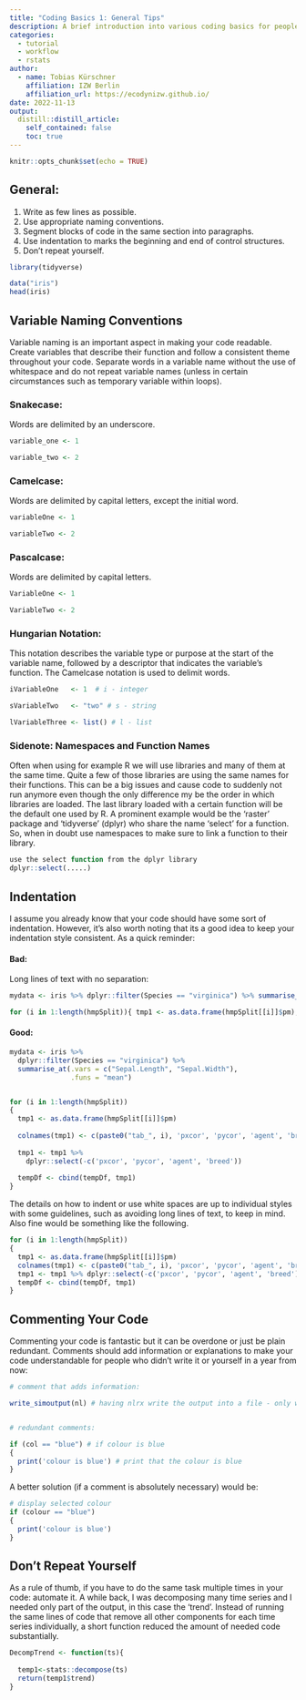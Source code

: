 ```yaml
---
title: "Coding Basics 1: General Tips"
description: A brief introduction into various coding basics for people who are beginning to use R or other programming languages. In this session, we will be looking at some general tips and information that helps creating good and understandable code. Specifically we are looking at naming conventions, indentations and commenting of code.
categories:
  - tutorial
  - workflow
  - rstats
author:
  - name: Tobias Kürschner
    affiliation: IZW Berlin
    affiliation_url: https://ecodynizw.github.io/
date: 2022-11-13
output:
  distill::distill_article:
    self_contained: false
    toc: true
---
```



```r
knitr::opts_chunk$set(echo = TRUE)
```

## General:

1. Write as few lines as possible.
2. Use appropriate naming conventions.
3. Segment blocks of code in the same section into paragraphs.
4. Use indentation to marks the beginning and end of control structures.
5. Don't repeat yourself.


```r
library(tidyverse)

data("iris")
head(iris)
```


## Variable Naming Conventions

Variable naming is an important aspect in making your code readable. Create variables that describe their function and follow a consistent theme throughout your code. Separate words in a variable name without the use of whitespace and do not repeat variable names (unless in certain circumstances such as temporary variable within loops).

### Snakecase:

Words are delimited by an underscore.

```r
variable_one <- 1

variable_two <- 2
```

### Camelcase: 

Words are delimited by capital letters, except the initial word.

```r
variableOne <- 1

variableTwo <- 2
```

### Pascalcase: 

Words are delimited by capital letters.

```r
VariableOne <- 1

VariableTwo <- 2
```


### Hungarian Notation:

This notation describes the variable type or purpose at the start of the variable name, followed by a descriptor that indicates the variable’s function. The Camelcase notation is used to delimit words.

```r
iVariableOne   <- 1  # i - integer

sVariableTwo   <- "two" # s - string

lVariableThree <- list() # l - list
```

### Sidenote: Namespaces and Function Names

Often when using for example R we will use libraries and many of them at the same time. Quite a few of those libraries are using the same names for their functions. This can be a big issues and cause code to suddenly not run anymore even though the only difference my be the order in which libraries are loaded. The last library loaded with a certain function will be the default one used by R. A prominent example would be the 'raster' package and 'tidyverse' (dplyr) who share the name 'select' for a function. So, when in doubt use namespaces to make sure to link a function to their library.

```r
use the select function from the dplyr library
dplyr::select(.....)
```


## Indentation

I assume you already know that your code should have some sort of indentation. However, it's also worth noting that its a good idea to keep your indentation style consistent.
As a quick reminder:

#### Bad:

Long lines of text with no separation:

```r
mydata <- iris %>% dplyr::filter(Species == "virginica") %>% summarise_at(.vars = c("Sepal.Length", "Sepal.Width"),.funs = "mean")

for (i in 1:length(hmpSplit)){ tmp1 <- as.data.frame(hmpSplit[[i]]$pm); colnames(tmp1) <- c(paste0("tab_", i), 'pxcor', 'pycor', 'agent', 'breed'); tmp1 <- tmp1 %>% dplyr::select(-c('pxcor', 'pycor', 'agent', 'breed')); tempDf <- cbind(tempDf, tmp1)}
```

#### Good:

```r
mydata <- iris %>%
  dplyr::filter(Species == "virginica") %>%
  summarise_at(.vars = c("Sepal.Length", "Sepal.Width"),
               .funs = "mean")


for (i in 1:length(hmpSplit))
{
  tmp1 <- as.data.frame(hmpSplit[[i]]$pm)
  
  colnames(tmp1) <- c(paste0("tab_", i), 'pxcor', 'pycor', 'agent', 'breed')
  
  tmp1 <- tmp1 %>% 
    dplyr::select(-c('pxcor', 'pycor', 'agent', 'breed'))
  
  tempDf <- cbind(tempDf, tmp1)
}
```

The details on how to indent or use white spaces are up to individual styles with some guidelines, such as avoiding long lines of text, to keep in mind. Also fine would be something like the following.  

```r
for (i in 1:length(hmpSplit))
{
  tmp1 <- as.data.frame(hmpSplit[[i]]$pm)
  colnames(tmp1) <- c(paste0("tab_", i), 'pxcor', 'pycor', 'agent', 'breed')
  tmp1 <- tmp1 %>% dplyr::select(-c('pxcor', 'pycor', 'agent', 'breed'))
  tempDf <- cbind(tempDf, tmp1)
}
```


## Commenting Your Code

Commenting your code is fantastic but it can be overdone or just be plain redundant. Comments should add information or explanations to make your code understandable for people who didn't write it or yourself in a year from now:

```r
# comment that adds information:

write_simoutput(nl) # having nlrx write the output into a file - only works without patch or turtle metrics


# redundant comments:

if (col == "blue") # if colour is blue
{
  print('colour is blue') # print that the colour is blue
}
```

A better solution (if a comment is absolutely necessary) would be:

```r
# display selected colour
if (colour == "blue")
{
  print('colour is blue')
}
```

## Don't Repeat Yourself

As a rule of thumb, if you have to do the same task multiple times in your code: automate it. A while back, I was decomposing many time series and I needed only part of the output, in this case the 'trend'. Instead of running the same lines of code that remove all other components for each time series individually, a short function reduced the amount of needed code substantially.

```r
DecompTrend <- function(ts){
  
  temp1<-stats::decompose(ts)
  return(temp1$trend)
}
```
